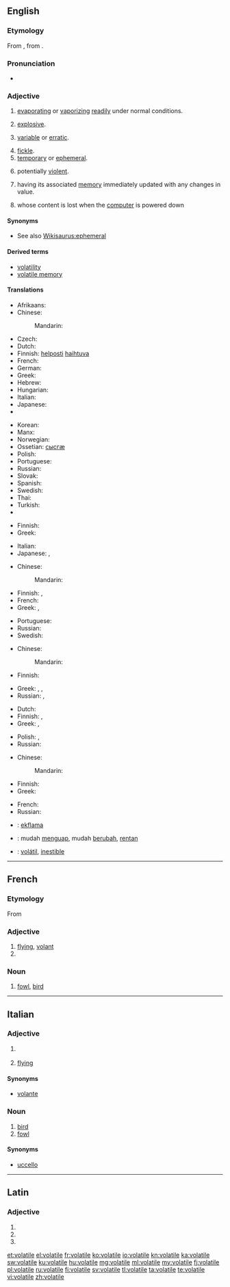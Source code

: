 ==English==
{{wikipedia}}

===Etymology===
From {{etyl|la|en}} {{term|volatilis|volātilis|flying; swift; temporary; volatile|lang=la}}, from {{term|volo|volō|I fly|lang=la}}.

===Pronunciation===
* {{a|US}} {{IPA|/ˈvɑl.əˌtaɪ.əl/|/ˈvɑl.ə.təl/}}

===Adjective===
{{en-adj}}

# {{physics}} [[evaporating]] or [[vaporizing]] [[readily]] under normal conditions.
# {{context|of a substance|informal}} [[explosive]].
# {{context|of a price etc}} [[variable]] or [[erratic]].
# [[fickle]].
# [[temporary]] or [[ephemeral]].
# {{context|of a situation}} potentially [[violent]].
# {{computing|of a variable}} having its associated [[memory]] immediately updated with any changes in value.
# {{computing|of memory}} whose content is lost when the [[computer]] is powered down

====Synonyms====
* See also [[Wikisaurus:ephemeral]]

====Derived terms====
* [[volatility]]
* [[volatile memory]]

====Translations====
{{trans-top|evaporating or vaporizing readily under normal conditions}}
* Afrikaans: {{t-|af|vlugtig}}
* Chinese:
*: Mandarin: {{zh-ts|易揮發的|易挥发的}}
* Czech: {{t-|cs|prchavý|m}}
* Dutch: {{t+|nl|vluchtig}}
* Finnish: [[helposti]] [[haihtuva]]
* French: {{t+|fr|volatil}}
* German: {{t+|de|volatil}}
* Greek: {{t+|el|πτητικός|m|tr=ptitikós}}
* Hebrew: {{t+|he|נדיף|m|tr=nadif|sc=Hebr}}
* Hungarian: {{t+|hu|illékony}}
* Italian: {{t-|it|volatile}}
* Japanese: {{t-|ja|揮発性|tr=kihatsusei}} {{qualifier|adnominal}}
* {{trreq|jv}}
{{trans-mid}}
* Korean: {{t-|ko|휘발성의|tr=hwibalseong-ui}}
* Manx: {{t-|gv|so-ghaalagh}}
* Norwegian: {{t-|no|flyktig}}
* Ossetian: [[сысгæ]]
* Polish: {{t+|pl|ulotny|m}}
* Portuguese: {{t+|pt|volátil}}
* Russian: {{t+|ru|летучий|tr=letúčij}}
* Slovak: {{t-|sk|prchavý|m}}
* Spanish: {{t-|es|volátil}}
* Swedish: {{t-|sv|flyktig}}
* Thai: {{t-|th|ลบเลือนได้|tr=lópleuandâi}}
* Turkish: {{t+|tr|uçucu}}
* {{trreq|vi}}
{{trans-bottom}}

{{trans-top|(informal) explosive}}
* Finnish: {{t-|fi|räjähdysherkkä}}
* Greek: {{t+|el|εκρηκτικός|m|tr=ekriktikós}}
{{trans-mid}}
* Italian: {{t-|it|volatile}}
* Japanese: {{t-|ja|発破|tr=happa}}, {{qualifier|formal}} {{t+|ja|爆弾|tr=bakudan}}
{{trans-bottom}}

{{trans-top|(of a price etc) variable or erratic}}
* Chinese:
*: Mandarin: {{zh-ts|動蕩不定的|动荡不定的}}
* Finnish: {{t-|fi|vaihteleva}}, {{t-|fi|volatiili}}
* French: {{t|fr|volatil}}
* Greek: {{t+|el|ευμετάβλητος|m|tr=efmetávlitos}}, {{t+|el|ρευστός|m|tr=refstós}}
{{trans-mid}}
* Portuguese: {{t+|pt|instável}}
* Russian: {{t+|ru|изменчивый|tr=izménčivyj}}
* Swedish: {{t-|sv|volatil}}
{{trans-bottom}}

{{trans-top|fickle}}
* Chinese:
*: Mandarin: {{zh-ts|易變的|易变的}}
* Finnish: {{t-|fi|häilyväinen}}
{{trans-mid}}
* Greek: {{t+|el|ευμετάβλητος|m|tr=efmetávlitos}}, {{t+|el|επιπόλαιος|m|tr=epipólaios}}, {{t+|el|άστατος|m|tr=ástatos}}
* Russian: {{t+|ru|непостоянный|tr=nepostojánnyj}}, {{t+|ru|изменчивый|tr=izménčivyj|sc=Cyrl}}
{{trans-bottom}}

{{trans-top|temporary or ephemeral}}
* Dutch: {{t+|nl|tijdelijk}}
* Finnish: {{t-|fi|häilyväinen}}, {{t-|fi|lyhytkestoinen}}
* Greek: {{t+|el|προσωρινός|m|tr=prosorinós}}, {{t+|el|εφήμερος|m|tr=efímeros}}
{{trans-mid}}
* Polish: {{t+|pl|ulotny|m}}, {{t-|pl|nieuchwytny|m}}
* Russian: {{t+|ru|летучий|tr=letúčij}}
{{trans-bottom}}

{{trans-top|(of a situation) potentially violent}}
* Chinese:
*: Mandarin: {{zh-ts||易怒的}}
{{trans-mid}}
* Finnish: {{t-|fi|epävakaa}}
* Greek: {{t+|el|εκρηκτικός|m|tr=ekriktikós}}
{{trans-bottom}}

{{trans-top|(computing, of memory) whose content is lost when the computer is powered down}}
* French: {{t|fr|volatil}}
* Russian: {{t-|ru|энергозависимый|tr=|sc=Cyrl}}
{{trans-mid}}
{{trans-bottom}}

{{checktrans-top}}
* {{ttbc|eo}}: [[ekflama]]
* {{ttbc|id}}: mudah [[uap|menguap]], mudah [[ubah|berubah]], [[rentan]]
* {{ttbc|es}}: [[volátil]], [[inestible]]
{{trans-bottom}}

----

==French==

===Etymology===
From {{etyl|la|fr}} {{term|volatilis||flying|lang=la}}

===Adjective===
{{fr-adj-mf}}

# [[flying]], [[volant]]
# {{feminine of|volatil|lang=fr}}

===Noun===
{{fr-noun|m}}

# [[fowl]], [[bird]]

----

==Italian==

===Adjective===
{{it-adj|volatil|e|i}}

# {{chemistry|physics|lang=it}} {{l|en|volatile}}
# [[flying]]

====Synonyms====
* {{sense|flying}} [[volante]]

===Noun===
{{it-noun|volatil|m|e|i}}

# [[bird]]
# [[fowl]]

====Synonyms====
* [[uccello]]

----

==Latin==

===Adjective===
{{la-adj-form|volātile}}

# {{inflection of|volatilis|volātilis|nom|n|s|lang=la}}
# {{inflection of|volatilis|volātilis|acc|n|s|lang=la}}
# {{inflection of|volatilis|volātilis|voc|n|s|lang=la}}

[[et:volatile]]
[[el:volatile]]
[[fr:volatile]]
[[ko:volatile]]
[[io:volatile]]
[[kn:volatile]]
[[ka:volatile]]
[[sw:volatile]]
[[ku:volatile]]
[[hu:volatile]]
[[mg:volatile]]
[[ml:volatile]]
[[my:volatile]]
[[fj:volatile]]
[[pl:volatile]]
[[ru:volatile]]
[[fi:volatile]]
[[sv:volatile]]
[[tl:volatile]]
[[ta:volatile]]
[[te:volatile]]
[[vi:volatile]]
[[zh:volatile]]